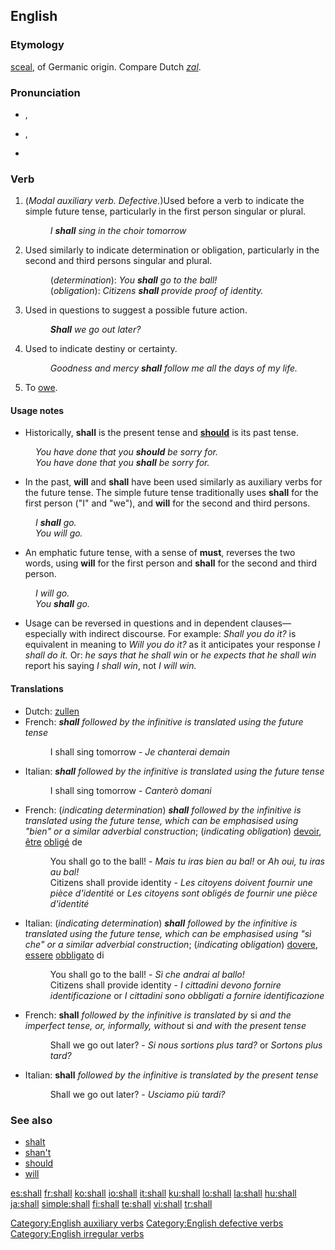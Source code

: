 ==English==

{{rank|down|good|never|100|shall|most|where|those}}

===Etymology===
{{etyl|ang}} [[sculan|sceal]], of Germanic origin.
Compare Dutch ''[[zal]]''.

===Pronunciation===
* {{a|stressed}} {{IPA|/ˈʃæl/}}, {{SAMPA|/"S{l/}}
* {{a|unstressed}} {{IPA|/ʃəl/}}, {{SAMPA|/S@l/}}
* {{audio|en-us-shall.ogg|Audio (US)}}
*: {{rhymes|æl}}

===Verb===
{{wikipedia}}
{{en-verb|inf= - |shall|-|should|-}}

# (''Modal auxiliary verb. Defective.'')Used before a verb to indicate the simple future tense, particularly in the first person singular or plural.
#: ''I '''shall''' sing in the choir tomorrow''
# Used similarly to indicate determination or obligation, particularly in the second and third persons singular and plural.
#: (''determination''): ''You '''shall''' go to the ball!''
#: (''obligation''): ''Citizens '''shall''' provide proof of identity.''
# Used in questions to suggest a possible future action.
#: '''''Shall''' we go out later?''
# {{archaic}} Used to indicate destiny or certainty.
#: ''Goodness and mercy '''shall''' follow me all the days of my life.''
# {{obsolete}} To [[owe]].

====Usage notes====
* Historically, '''shall''' is the present tense and '''[[should]]''' is its past tense.
: ''You have done that you '''should''' be sorry for.''
: ''You have done that you '''shall''' be sorry for.''

* In the past, '''will''' and '''shall''' have been used similarly as auxiliary verbs for the future tense. The simple future tense traditionally uses '''shall''' for the first person ("I" and "we"), and '''will''' for the second and third persons.
: ''I '''shall''' go.''
: ''You will go.''

* An emphatic future tense, with a sense of '''must''', reverses the two words, using '''will''' for the first person and '''shall''' for the second and third person.
: ''I will go.''
: ''You '''shall''' go.''

* Usage can be reversed in questions and in dependent clauses&mdash;especially with indirect discourse. For example: ''Shall you do it?'' is equivalent in meaning to ''Will you do it?'' as it anticipates your response ''I shall do it.'' Or: ''he says that he shall win'' or ''he expects that he shall win'' report his saying ''I shall win'', not ''I will win.''

====Translations====

{{trans-top|indicating the simple future tense}}
* Dutch: [[zullen]]
* French: '''''shall''' followed by the infinitive is translated using the future tense''
*: I shall sing tomorrow - ''Je chanterai demain''
{{trans-mid}}
* Italian: '''''shall''' followed by the infinitive is translated using the future tense''
*: I shall sing tomorrow - ''Canterò domani''
{{trans-bottom}}

{{trans-top|indicating determination or obligation}}
* French: (''indicating determination'') '''''shall''' followed by the infinitive is translated using the future tense, which can be emphasised using "bien" or a similar adverbial construction''; (''indicating obligation'') [[devoir]], [[être]] [[obliger|obligé]] de
*: You shall go to the ball! - ''Mais tu iras bien au bal!'' or ''Ah oui, tu iras au bal!''
*: Citizens shall provide identity - ''Les citoyens doivent fournir une pièce d'identité'' or ''Les citoyens sont obligés de fournir une pièce d'identité''
{{trans-mid}}
* Italian: (''indicating determination'') '''''shall''' followed by the infinitive is translated using the future tense, which can be emphasised using "sì che" or a similar adverbial construction''; (''indicating obligation'') [[dovere]], [[essere]] [[obbligare|obbligato]] di
*: You shall go to the ball! - ''Sì che andrai al ballo!''
*: Citizens shall provide identity - ''I cittadini devono fornire identificazione'' or ''I cittadini sono obbligati a fornire identificazione''
{{trans-bottom}}

{{trans-top|in questions to suggest a possible future action}}
* French: '''shall''' ''followed by the infinitive is translated by'' si ''and the imperfect tense, or, informally, without'' si ''and with the present tense''
*: Shall we go out later? - ''Si nous sortions plus tard?'' or ''Sortons plus tard?''
{{trans-mid}}
* Italian: '''shall''' ''followed by the infinitive is translated by the present tense''
*: Shall we go out later? - ''Usciamo più tardi?''
{{trans-bottom}}

===See also===
* [[shalt]]
* [[shan't]]
* [[should]]
* [[will]]

[[Category:English auxiliary verbs]]
[[Category:English defective verbs]]
[[Category:English irregular verbs]]

[[es:shall]]
[[fr:shall]]
[[ko:shall]]
[[io:shall]]
[[it:shall]]
[[ku:shall]]
[[lo:shall]]
[[la:shall]]
[[hu:shall]]
[[ja:shall]]
[[simple:shall]]
[[fi:shall]]
[[te:shall]]
[[vi:shall]]
[[tr:shall]]